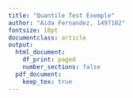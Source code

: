 ```yaml
---
title: "Quantile Test Exemple"
author: "Aida Fernandez, 1497182"
fontsize: 10pt
documentclass: article
output:
  html_document:
    df_print: paged
    number_sections: false
  pdf_document: 
    keep_tex: true
---
```



